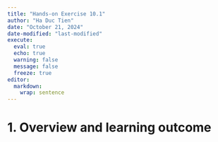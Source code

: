 ```yaml
---
title: "Hands-on Exercise 10.1"
author: "Ha Duc Tien"
date: "October 21, 2024"
date-modified: "last-modified"
execute: 
  eval: true
  echo: true
  warning: false
  message: false
  freeze: true
editor: 
  markdown: 
    wrap: sentence
---
```


# 1. Overview and learning outcome
